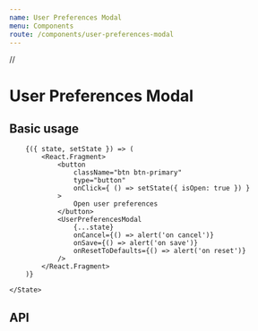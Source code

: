 ```yaml
---
name: User Preferences Modal
menu: Components
route: /components/user-preferences-modal
---
```


//

# User Preferences Modal

## Basic usage

<Playground>
    <State initial={{
        isOpen: false,
        windowLevelData: windowLevelDefaults,
        hotKeysData: hotkeyDefaults
    }}>

        {({ state, setState }) => (
            <React.Fragment>
                <button
                    className="btn btn-primary"
                    type="button"
                    onClick={ () => setState({ isOpen: true }) }
                >
                    Open user preferences
                </button>
                <UserPreferencesModal
                    {...state}
                    onCancel={() => alert('on cancel')}
                    onSave={() => alert('on save')}
                    onResetToDefaults={() => alert('on reset')}
                />
            </React.Fragment>
        )}

    </State>
</Playground>

## API

<Props of={UserPreferencesModal} />
